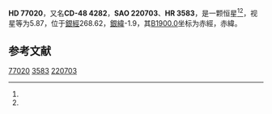 {{Starbox begin
| name = HD 77020
}}
{{Starbox observe
| epoch = [[J2000.0|J2000.0]]
| constell = {{星座名待查}}<ref name=SIMBAD>{{cite web
 | url=http://simbad.u-strasbg.fr/simbad/sim-id?Ident=HR+3583
 | title =Pulsating variable Star
 | publisher=Centre de Données astronomiques de Strasbourg
 | work=SIMBAD
 | accessdate=2012-07-13}}</ref><ref name=DATA>{{cite web
 | url=http://vizier.u-strasbg.fr/viz-bin/VizieR-5?-out.add=.&-source=5050&-corr=PK=HR&-out.max=9999&HR=3583
 | title=VizieR Detailed Page
 | accessdate=2012-07-13
 | archive-date=2016-03-04
 | archive-url=https://web.archive.org/web/20160304232652/http://vizier.u-strasbg.fr/viz-bin/VizieR-5?-out.add=.&-source=5050&-corr=PK=HR&-out.max=9999&HR=3583
 | dead-url=no
 }}</ref>
| 星官 = 
| ra = {{RA|8|57|55.8}}<ref name=SIMBAD /><ref name=DATA />
| dec = {{DEC|-48|34|24}}<ref name=SIMBAD /><ref name=DATA />
| appmag_v = 5.87<ref name=SIMBAD /><ref name=DATA />
}}
{{Starbox character
| class = G8-K0II<ref name=SIMBAD /><ref name=DATA />
| b-v = 1.07<ref name=SIMBAD /><ref name=DATA />
| u-b = 0.88<ref name=SIMBAD /><ref name=DATA />
| r-i = <ref name=SIMBAD /><ref name=DATA />
| variable = 
}}
{{Starbox astrometry
| radial_v = 0.88
| prop_mo_ra = 18
| parallax = 
| p_error = 
}}
{{Starbox catalog
| names =CD-48 4282，[[SAO星表|SAO]] 220703，[[HD星表|HD]] 77020，[[HR星表|HR]] 3583}}
{{Starbox reference |Simbad=HR+3583}}
{{Starbox end}}

'''HD 77020'''，又名'''CD-48 4282'''，'''SAO 220703'''、'''HR 3583'''，是一颗恒星<ref name=SIMBAD /><ref name=DATA />，视星等为5.87，位于[[銀道座標系|銀經]]268.62，[[銀道座標系|銀緯]]-1.9，其[[B1900.0|B1900.0]]坐标为赤經{{RA|8|54|36.5}}，赤緯{{DEC|-48|-1.9|9}}。

== 参考文献 ==
{{reflist}}

{{star-stub}}

[[Category:HD和HDE天體|77020]]
[[Category:HR天體|3583]]
[[Category:SAO天體|220703]]